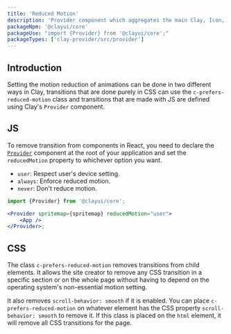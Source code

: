 ```yaml
---
title: 'Reduced Motion'
description: 'Provider component which aggregates the main Clay, Icon, and Modal.'
packageNpm: '@clayui/core'
packageUse: "import {Provider} from '@clayui/core';"
packageTypes: ['clay-provider/src/provider']
---
```


## Introduction

Setting the motion reduction of animations can be done in two different ways in Clay, transitions that are done purely in CSS can use the `c-prefers-reduced-motion` class and transitions that are made with JS are defined using Clay's `Provider` component.

## JS

To remove transition from components in React, you need to declare the [`Provider`](/docs/components/provider.html) component at the root of your application and set the `reducedMotion` property to whichever option you want.

-   `user`: Respect user's device setting.
-   `always`: Enforce reduced motion.
-   `never`: Don't reduce motion.

```jsx
import {Provider} from '@clayui/core';

<Provider spritemap={spritemap} reducedMotion="user">
	<App />
</Provider>;
```

## CSS

The class `c-prefers-reduced-motion` removes transitions from child elements. It allows the site creator to remove any CSS transition in a specific section or on the whole page without having to depend on the operating system's non-essential motion setting.

It also removes `scroll-behavior: smooth` if it is enabled. You can place `c-prefers-reduced-motion` on whatever element has the CSS property `scroll-behavior: smooth` to remove it. If this class is placed on the `html` element, it will remove all CSS transitions for the page.
